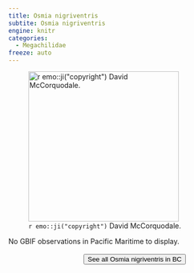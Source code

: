 ```yaml
---
title: Osmia nigriventris
subtite: Osmia nigriventris
engine: knitr
categories:
  - Megachilidae
freeze: auto
---
```

![`r emo::ji("copyright")` David McCorquodale.](https://inaturalist-open-data.s3.amazonaws.com/photos/145321672/large.jpg){height=300}



No GBIF observations in Pacific Maritime to display.
<br><br>
<center>


<a href="https://inaturalist.ca/observations?place_id=any&subview=map&taxon_id=452480"><button type="button" class="btn btn-secondary">See all Osmia nigriventris in BC <i class="fa-solid fa-arrow-up-right-from-square"></i> </button></a>
</center>
